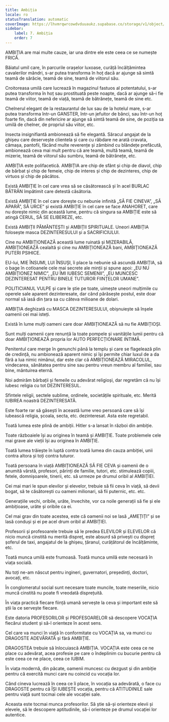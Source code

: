 ```yaml
---
title: Ambiția
locale: ro
statusTranslation: automatic
coverImage: https://lhvmrqwrcowdvduuaukz.supabase.co/storage/v1/object/public/strapi-uploads/small_cover-educacion-fundamental.webp-2d51a7828a2b1309555be27f7e2a61a0.webp
sidebar:
    label: 7. Ambiția
    order: 7
---
```

AMBIȚIA are mai multe cauze, iar una dintre ele este ceea ce se numește FRICĂ.

Băiatul umil care, în parcurile orașelor luxoase, curăță încălțămintea cavalerilor mândri, s-ar putea transforma în hoț dacă ar ajunge să simtă teamă de sărăcie, teamă de sine, teamă de viitorul său.

Croitoreasa umilă care lucrează în magazinul fastuos al potentatului, s-ar putea transforma în hoț sau prostituată peste noapte, dacă ar ajunge să-i fie teamă de viitor, teamă de viață, teamă de bătrânețe, teamă de sine etc.

Chelnerul elegant de la restaurantul de lux sau de la hotelul mare, s-ar putea transforma într-un GANSTER, într-un jefuitor de bănci, sau într-un hoț foarte fin, dacă din nefericire ar ajunge să simtă teamă de sine, de poziția sa umilă de chelner, de propriul său viitor, etc.

Insecta insignifiantă ambionează să fie elegantă. Săracul angajat de la ghișeu care deservește clientela și care cu răbdare ne arată cravata, cămașa, pantofii, făcând multe reverențe și zâmbind cu blândețe prefăcută, ambionează ceva mai mult pentru că are teamă, multă teamă, teamă de mizerie, teamă de viitorul său sumbru, teamă de bătrânețe, etc.

AMBIȚIA este polifacetică. AMBIȚIA are chip de sfânt și chip de diavol, chip de bărbat și chip de femeie, chip de interes și chip de dezinteres, chip de virtuos și chip de păcătos.

Există AMBIȚIE în cel care vrea să se căsătorească și în acel BURLAC BĂTRÂN împătimit care detestă căsătoria.

Există AMBIȚIE în cel care dorește cu nebunie infinită „SĂ FIE CINEVA”, „SĂ APARĂ”, SĂ URCE” și există AMBIȚIE în cel care se face ANAHORET, care nu dorește nimic din această lume, pentru că singura sa AMBIȚIE este să atingă CERUL, SĂ SE ELIBEREZE, etc.

Există AMBIȚII PĂMÂNTEȘTI și AMBIȚII SPIRITUALE. Uneori AMBIȚIA folosește masca DEZINTERESULUI și a SACRIFICIULUI.

Cine nu AMBIȚIONEAZĂ această lume ruinată și MIZERABILĂ, AMBIȚIONEAZĂ cealaltă și cine nu AMBIȚIONEAZĂ bani, AMBIȚIONEAZĂ PUTERI PSIHICE.

EU-lui, MIE ÎNSUMI, LUI ÎNSUȘI, îi place la nebunie să ascundă AMBIȚIA, să o bage în cotloanele cele mai secrete ale minții și spune apoi: „EU NU AMBIȚIONEZ NIMIC”, „EU ÎMI IUBESC SEMENII”, „EU MUNCESC DEZINTERESAT PENTRU BINELE TUTUROR FIINȚELOR UMANE”.

POLITICIANUL VULPE și care le știe pe toate, uimește uneori mulțimile cu operele sale aparent dezinteresate, dar când părăsește postul, este doar normal să iasă din țara sa cu câteva milioane de dolari.

AMBIȚIA deghizată cu MASCA DEZINTERESULUI, obișnuiește să înșele oamenii cei mai isteți.

Există în lume mulți oameni care doar AMBIȚIONEAZĂ să nu fie AMBIȚIOȘI.

Sunt mulți oamenii care renunță la toate pompele și vanitățile lumii pentru că doar AMBIȚIONEAZĂ propria lor AUTO PERFECȚIONARE INTIMĂ.

Penitentul care merge în genunchi până la templu și care se flagelează plin de credință, nu ambionează aparent nimic și își permite chiar luxul de a da fără a lua nimic nimănui, dar este clar că AMBIȚIONEAZĂ MIRACOLUL, vindecarea, sănătatea pentru sine sau pentru vreun membru al familiei, sau bine, mântuirea eternă.

Noi admirăm bărbații și femeile cu adevărat religioși, dar regretăm că nu își iubesc religia cu tot DEZINTERESUL.

Sfintele religii, sectele sublime, ordinele, societățile spirituale, etc. Merită IUBIREA noastră DEZINTERESATĂ.

Este foarte rar să găsești în această lume vreo persoană care să își iubească religia, școala, secta, etc. dezinteresat. Asta este regretabil.

Toată lumea este plină de ambiții. Hitler s-a lansat în război din ambiție.

Toate războaiele își au originea în teamă și AMBIȚIE. Toate problemele cele mai grave ale vieții își au originea în AMBIȚIE.

Toată lumea trăiește în luptă contra toată lumea din cauza ambiției, unii contra altora și toți contra tuturor.

Toată persoana în viață AMBIȚIONEAZĂ SĂ FIE CEVA și oamenii de o anumită vârstă, profesori, părinți de familie, tutori, etc. stimulează copiii, fetele, domnișoarele, tinerii, etc. să urmeze pe drumul oribil al AMBIȚIEI.

Cei mai mari le spun elevilor și elevelor, trebuie să fii ceva în viață, să devii bogat, să te căsătorești cu oameni milionari, să fii puternic, etc. etc.

Generațiile vechi, oribile, urâte, învechite, vor ca noile generații să fie și ele ambițioase, urâte și oribile ca ei.

Cel mai grav din toate acestea, este că oamenii noi se lasă „AMEȚIȚI” și se lasă conduși și ei pe acel drum oribil al AMBIȚIEI.

Profesorii și profesoarele trebuie să le predea ELEVILOR și ELEVELOR că nicio muncă cinstită nu merită dispreț, este absurd să privești cu dispreț șoferul de taxi, angajatul de la ghișeu, țăranul, curățătorul de încălțăminte, etc.

Toată munca umilă este frumoasă. Toată munca umilă este necesară în viața socială.

Nu toți ne-am născut pentru ingineri, guvernatori, președinți, doctori, avocați, etc.

În conglomeratul social sunt necesare toate muncile, toate meseriile, nicio muncă cinstită nu poate fi vreodată disprețuită.

În viața practică fiecare ființă umană servește la ceva și important este să știi la ce servește fiecare.

Este datoria PROFESORILOR și PROFESOARELOR să descopere VOCAȚIA fiecărui student și să-l orienteze în acest sens.

Cel care va munci în viață în conformitate cu VOCAȚIA sa, va munci cu DRAGOSTE ADEVĂRATĂ și fără AMBIȚIE.

DRAGOSTEA trebuie să înlocuiască AMBIȚIA. VOCAȚIA este ceea ce ne place cu adevărat, acea profesie pe care o îndeplinim cu bucurie pentru că este ceea ce ne place, ceea ce IUBIM.

În viața modernă, din păcate, oamenii muncesc cu dezgust și din ambiție pentru că exercită munci care nu coincid cu vocația lor.

Când cineva lucrează în ceea ce îi place, în vocația sa adevărată, o face cu DRAGOSTE pentru că ÎȘI IUBEȘTE vocația, pentru că ATITUDINILE sale pentru viață sunt tocmai cele ale vocației sale.

Aceasta este tocmai munca profesorilor. Să știe să-și orienteze elevii și elevele, să le descopere aptitudinile, să-i orienteze pe drumul vocației lor autentice.

